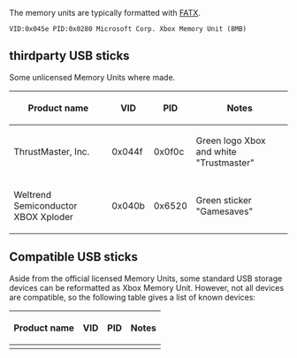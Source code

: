 The memory units are typically formatted with [[FATX]].
<pre>
VID:0x045e PID:0x0280 Microsoft Corp. Xbox Memory Unit (8MB)
</pre>

== thirdparty USB sticks ==
Some unlicensed Memory Units where made. 

{| class="wikitable"
! Product name !! VID !! PID !! Notes
|-
| ThrustMaster, Inc. || 0x044f || 0x0f0c || Green logo Xbox and white "Trustmaster" 
|-
| Weltrend Semiconductor XBOX Xploder || 0x040b || 0x6520 || Green sticker "Gamesaves" 
|}

== Compatible USB sticks ==

Aside from the official licensed Memory Units, some standard USB storage devices can be reformatted as Xbox Memory Unit.
However, not all devices are compatible, so the following table gives a list of known devices:

{| class="wikitable"
! Product name !! VID !! PID !! Notes
|-
|}